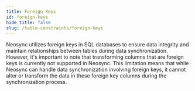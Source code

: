 ```yaml
---
title: Foreign Keys
id: foreign-keys
hide_title: false
slug: /table-constraints/foreign-keys
---
```


Neosync utilizes foreign keys in SQL databases to ensure data integrity and maintain relationships between tables during data synchronization. However, it's important to note that transforming columns
that are foreign keys is currently not supported in Neosync. This limitation means that while Neosync can handle data synchronization involving foreign keys, it cannot alter or transform the data in
these foreign key columns during the synchronization process.
